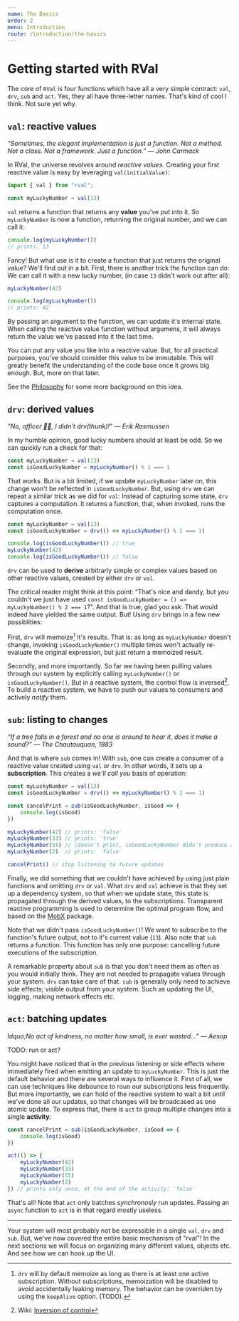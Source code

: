 ```yaml
---
name: The Basics
order: 2
menu: Introduction
route: /introduction/the-basics
---
```


# Getting started with RVal

The core of `RVal` is four functions which have all a very simple contract: `val`, `drv`, `sub` and `act`. 
Yes, they all have three-letter names. That's kind of cool I think. Not sure yet why.

## `val`: reactive values

_&ldquo;Sometimes, the elegant implementation is just a function. Not a method. Not a class. Not a framework. Just a function.&rdquo; &mdash; John Carmack_

In RVal, the universe revolves around _reactive values_. 
Creating your first reactive value is easy by leveraging `val(initialValue)`:

```javascript
import { val } from "rval";

const myLuckyNumber = val(13)
```

`val` returns a function that returns any **value** you've put into it. 
So `myLuckyNumber` is now a function, returning the original number, and we can call it:

```javascript
console.log(myLuckyNumber())
// prints: 13
```

Fancy! But what use is it to create a function that just returns the original value?
We'll find out in a bit. 
First, there is another trick the function can do: We can call it with a new lucky number, 
(in case `13` didn't work out after all):

```javascript
myLuckyNumber(42)

console.log(myLuckyNumber())
// prints: 42
``` 

By passing an argument to the function, we can update it's internal state.
When calling the reactive value function without argumens, it will always return the value we've passed into it the last time.

You can put any value you like into a reactive value. 
But, for all practical purposes, you've should consider this value to be immutable. 
This will greatly benefit the understanding of the code base once it grows big enough.
But, more on that later.

See the [Philosophy](docs-philosophy) for some more background on this idea.

## `drv`: derived values

_&ldquo;No, officer 👮‍♀️, I didn't drv(thunk)!&rdquo; &mdash; Erik Rasmussen_

In my humble opinion, good lucky numbers should at least be odd. So we can quickly run a check for that:

```javascript
const myLuckyNumber = val(13)
const isGoodLuckyNumber = myLuckyNumber() % 2 === 1
```

That works. But is a bit limited, if we update `myLuckyNumber` later on, this change won't be reflected
in `isGoodLuckyNumber`.
But, using `drv` we can repeat a similar trick as we did for `val`: 
Instead of capturing some state, `drv` captures a computation. 
It returns a function, that, when invoked, runs the computation once.

```javascript
const myLuckyNumber = val(13)
const isGoodLuckyNumber = drv(() => myLuckyNumber() % 2 === 1)

console.log(isGoodLuckyNumber()) // true
myLuckyNumber(42)
console.log(isGoodLuckyNumber()) // false
```

`drv` can be used to **derive** arbitrarly simple or complex values based on other reactive values, created by either `drv` or `val`.

The critical reader might think at this point: &ldquo;That's nice and dandy, but you couldn't we just have used `const isGoodLuckyNumber = () => myLuckyNumber() % 2 === 1`?&rdquo;. 
And that is true, glad you ask. That would indeed have yielded the same output. 
But! Using `drv` brings in a few new possiblities:

First, `drv` will memoize[^(usually)] it's results. That is: as long as `myLuckyNumber` doesn't change, invoking `isGoodLuckyNumber()` multiple times won't actually re-evaluate the original expression, but just return a memoized result.

Secondly, and more importantly. So far we having been pulling values through our system by explicitly calling `myLuckyNumber()` or `isGoodLuckyNumber()`.
But in a reactive system, the control flow is inversed[^(a.k.a. inversion of control)]. 
To build a reactive system, we have to push our values to consumers and actively _notify_ them.

## `sub`: listing to changes

_&ldquo;If a tree falls in a forest and no one is around to hear it, does it make a sound?&rdquo; &mdash; The Chautauquan, 1883_

And that is where `sub` comes in! 
With `sub`, one can create a consumer of a reactive value created using `val` or `drv`.
In other words, it sets up a **subscription**.
This creates a _we'll call you_ basis of operation:

```javascript
const myLuckyNumber = val(13)
const isGoodLuckyNumber = drv(() => myLuckyNumber() % 2 === 1)

const cancelPrint = sub(isGoodLuckyNumber, isGood => {
    console.log(isGood)
})

myLuckyNumber(42) // prints: 'false'
myLuckyNumber(33) // prints: 'true'
myLuckyNumber(55) // (doesn't print, isGoodLuckyNumber didn't produce a new value)
myLuckyNumber(2)  // prints: 'false'

cancelPrint() // stop listening to future updates
```

Finally, we did something that we couldn't have achieved by using just plain functions and omitting `drv` or `val`.
What `drv` and `val` achieve is that they set up a dependency system, so that when we update state, this state is propagated through the derived values, to the subscriptions. 
Transparent reactive programming is used to determine the optimal program flow, and based on the [MobX](https://mobx.js.org) package.

Note that we didn't pass `isGoodLuckyNumber()`! We want to subscribe to the function's future output, not to it's current value (`13`). 
Also note that `sub` returns a function. This function has only one purpose: cancelling future executions of the subscription.

A remarkable property about `sub` is that you don't need them as often as you would initially think.
They are not needed to propagate values through your system. `drv` can take care of that.
`sub` is generally only need to achieve side effects; visible output from your system. 
Such as updating the UI, logging, making network effects etc. 


## `act`: batching updates

_ldquo;No act of kindness, no matter how small, is ever wasted...&rdquo; &mdash; Aesop_

TODO: run or act?

You might have noticed that in the previous listening or side effects where immediately fired when emitting an update to `myLuckyNumber`. 
This is just the default behavior and there are several ways to influence it. 
First of all, we can use techniques like debounce to roun our subscriptions less frequently. 
But more importantly, we can hold of the reactive system to wait a bit until we've done all our updates,
so that changes will be broadcased as one atomic update. 
To express that, there is `act` to group multiple changes into a single **activity**: 

```javascript
const cancelPrint = sub(isGoodLuckyNumber, isGood => {
    console.log(isGood)
})

act(() => {
    myLuckyNumber(42) 
    myLuckyNumber(33)
    myLuckyNumber(55)
    myLuckyNumber(2) 
}) // prints only once, at the end of the activity: 'false'
```

That's all! Note that `act` only batches _synchronosly_ run updates. Passing an `async` function to `act` is in that regard mostly useless.

---

Your system will most probably not be expressible in a single `val`, `drv` and `sub`. 
But, we've now covered the entire basic mechanism of "rval"!
In the next sections we will focus on organizing many different values, objects etc. 
And see how we can hook up the UI.

[^(usually)]: `drv` will by default memoize as long as there is at least one active subscription. Without subscriptions, memoization will be disabled to avoid accidentally leaking memory. The behavior can be overriden by using the `keepAlive` option. (TODO).
[^(a.k.a. inversion of control)]: Wiki: [Inversion of control](https://en.wikipedia.org/wiki/Inversion_of_control)
